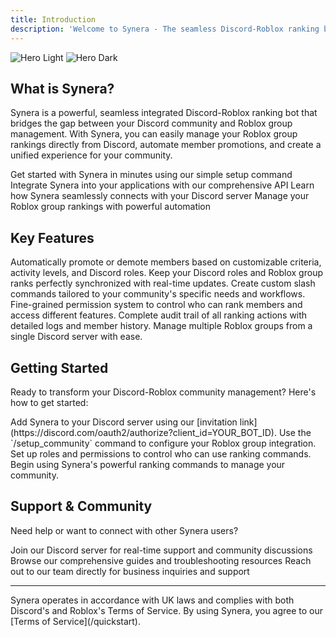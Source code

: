 ```yaml
---
title: Introduction
description: 'Welcome to Synera - The seamless Discord-Roblox ranking bot'
---
```


<img
  className="block dark:hidden"
  src="/images/hero-light.png"
  alt="Hero Light"
/>
<img
  className="hidden dark:block"
  src="/images/hero-dark.png"
  alt="Hero Dark"
/>

## What is Synera?

Synera is a powerful, seamless integrated Discord-Roblox ranking bot that bridges the gap between your Discord community and Roblox group management. With Synera, you can easily manage your Roblox group rankings directly from Discord, automate member promotions, and create a unified experience for your community.

<CardGroup cols={2}>
  <Card
    title="Quick Setup"
    icon="rocket"
    href="/quickstart"
  >
    Get started with Synera in minutes using our simple setup command
  </Card>
  <Card
    title="API Reference"
    icon="code"
    href="/api-reference"
  >
    Integrate Synera into your applications with our comprehensive API
  </Card>
  <Card
    title="Discord Integration"
    icon="discord"
    href="/core-concepts/discord-integration"
  >
    Learn how Synera seamlessly connects with your Discord server
  </Card>
  <Card
    title="Roblox Groups"
    icon="users"
    href="/core-concepts/roblox-integration"
  >
    Manage your Roblox group rankings with powerful automation
  </Card>
</CardGroup>

## Key Features

<AccordionGroup>
  <Accordion title="Automated Ranking System" icon="chart-line">
    Automatically promote or demote members based on customizable criteria, activity levels, and Discord roles.
  </Accordion>

  <Accordion title="Discord-Roblox Sync" icon="arrows-rotate">
    Keep your Discord roles and Roblox group ranks perfectly synchronized with real-time updates.
  </Accordion>

  <Accordion title="Custom Commands" icon="terminal">
    Create custom slash commands tailored to your community's specific needs and workflows.
  </Accordion>

  <Accordion title="Advanced Permissions" icon="shield-check">
    Fine-grained permission system to control who can rank members and access different features.
  </Accordion>

  <Accordion title="Audit Logging" icon="file-text">
    Complete audit trail of all ranking actions with detailed logs and member history.
  </Accordion>

  <Accordion title="Multi-Group Support" icon="building">
    Manage multiple Roblox groups from a single Discord server with ease.
  </Accordion>
</AccordionGroup>

## Getting Started

Ready to transform your Discord-Roblox community management? Here's how to get started:

<Steps>
  <Step title="Invite Synera">
    Add Synera to your Discord server using our [invitation link](https://discord.com/oauth2/authorize?client_id=YOUR_BOT_ID).
  </Step>
  <Step title="Run Setup">
    Use the `/setup_community` command to configure your Roblox group integration.
  </Step>
  <Step title="Configure Permissions">
    Set up roles and permissions to control who can use ranking commands.
  </Step>
  <Step title="Start Ranking">
    Begin using Synera's powerful ranking commands to manage your community.
  </Step>
</Steps>

## Support & Community

Need help or want to connect with other Synera users?

<CardGroup cols={3}>
  <Card
    title="Discord Support"
    icon="discord"
    href="https://discord.gg/synera"
  >
    Join our Discord server for real-time support and community discussions
  </Card>
  <Card
    title="Documentation"
    icon="book"
    href="/guides/troubleshooting"
  >
    Browse our comprehensive guides and troubleshooting resources
  </Card>
  <Card
    title="Contact Us"
    icon="envelope"
    href="mailto:team@synera.cc"
  >
    Reach out to our team directly for business inquiries and support
  </Card>
</CardGroup>

---

<Note>
  Synera operates in accordance with UK laws and complies with both Discord's and Roblox's Terms of Service. 
  By using Synera, you agree to our [Terms of Service](/quickstart).
</Note>